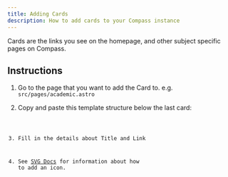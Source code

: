 ```yaml
---
title: Adding Cards
description: How to add cards to your Compass instance
---
```



Cards are the links you see on the homepage, and other subject specific pages on Compass.

## Instructions

<Steps>

1. Go to the page that you want to add the Card to. e.g. `src/pages/academic.astro`

2. Copy and paste this template structure below the last card:

    <Code code='<Card title=" " link=" " svg=" " />' lang="astro" title='src/pages/academic.astro' />

3. Fill in the details about Title and Link

4. See [SVG Docs](/guides/svg) for information about how to add an icon.

</Steps>
